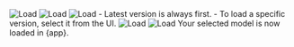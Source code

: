 <Steps>
  <Step title="Select Load">
    <Frame>
    <img src="/images/connectors/dui_load_1.jpg" alt="Load" />
    </Frame>
  </Step>

  <Step title="Choose a project">
    <Frame>
    <img src="/images/connectors/dui_load_2.jpg" alt="Load" />
    </Frame>
  </Step>

  <Step title="Choose a model">
    <Frame>
    <img src="/images/connectors/dui_load_3.jpg" alt="Load" />
    </Frame>
  </Step>

  <Step title="Choose a version to load">
    - Latest version is always first.
    - To load a specific version, select it from the UI.
    <Frame>
    <img src="/images/connectors/dui_load_4.jpg" alt="Load" />
    </Frame>
    <Frame>
    <img src="/images/connectors/dui_load_5.jpg" alt="Load" />
    </Frame>
    Your selected model is now loaded in {app}.
  </Step>
</Steps>